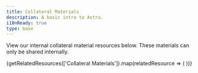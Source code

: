 ```yaml
---
title: Collateral Materials
description: A basic intro to Astro.
i18nReady: true
type: base
---
```





View our internal collateral material resources below. These materials can only be shared internally.

<div class="resource-card-container">
  {getRelatedResources(['Collateral Materials']).map(relatedResource => (
    <ResourceCard {...relatedResource} />
  ))}
</div>